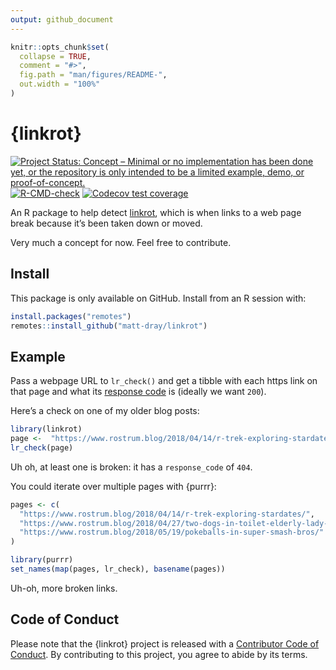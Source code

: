 ```yaml
---
output: github_document
---
```


<!-- README.md is generated from README.Rmd. Please edit that file -->

```r
knitr::opts_chunk$set(
  collapse = TRUE,
  comment = "#>",
  fig.path = "man/figures/README-",
  out.width = "100%"
)
```

# {linkrot}

<!-- badges: start -->
[![Project Status: Concept – Minimal or no implementation has been done yet, or the repository is only intended to be a limited example, demo, or proof-of-concept.](https://www.repostatus.org/badges/latest/concept.svg)](https://www.repostatus.org/#concept)
[![R-CMD-check](https://github.com/matt-dray/linkrot/workflows/R-CMD-check/badge.svg)](https://github.com/matt-dray/linkrot/actions)
[![Codecov test coverage](https://codecov.io/gh/matt-dray/linkrot/branch/main/graph/badge.svg)](https://codecov.io/gh/matt-dray/linkrot?branch=main)
<!-- badges: end -->

An R package to help detect [linkrot](https://en.wikipedia.org/wiki/Link_rot), which is when links to a web page break because it's been taken down or moved.

Very much a concept for now. Feel free to contribute.

## Install

This package is only available on GitHub. Install from an R session with:

```r
install.packages("remotes")
remotes::install_github("matt-dray/linkrot")
```

## Example

Pass a webpage URL to `lr_check()` and get a tibble with each https link on that page and what its [response code](https://developer.mozilla.org/en-US/docs/Web/HTTP/Status) is (ideally we want `200`). 

Here's a check on one of my older blog posts:

```r
library(linkrot)
page <-  "https://www.rostrum.blog/2018/04/14/r-trek-exploring-stardates/"
lr_check(page)
```

Uh oh, at least one is broken: it has a `response_code` of `404`.

You could iterate over multiple pages with {purrr}:

```r
pages <- c(
  "https://www.rostrum.blog/2018/04/14/r-trek-exploring-stardates/",
  "https://www.rostrum.blog/2018/04/27/two-dogs-in-toilet-elderly-lady-involved/",
  "https://www.rostrum.blog/2018/05/19/pokeballs-in-super-smash-bros/"
)

library(purrr)
set_names(map(pages, lr_check), basename(pages))
```

Uh-oh, more broken links.

## Code of Conduct

Please note that the {linkrot} project is released with a [Contributor Code of Conduct](https://contributor-covenant.org/version/2/0/CODE_OF_CONDUCT.html). By contributing to this project, you agree to abide by its terms.
